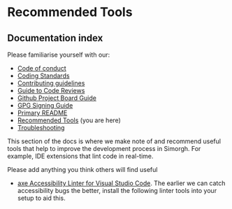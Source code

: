 
<Meta title="docs/Recommended-Tools" />

# Recommended Tools

## Documentation index

Please familiarise yourself with our:

* [Code of conduct](https://github.com/bbc/simorgh/blob/latest/.github/CODE_OF_CONDUCT.md)
* [Coding Standards](https://github.com/bbc/simorgh/blob/latest/docs/Coding-Standards/README.md)
* [Contributing guidelines](https://github.com/bbc/simorgh/blob/latest/CONTRIBUTING.md)
* [Guide to Code Reviews](https://github.com/bbc/simorgh/blob/latest/docs/Code-Reviews.stories.mdx)
* [Github Project Board Guide](https://github.com/bbc/simorgh/blob/latest/docs/Project-Board-Guide.stories.mdx)
* [GPG Signing Guide](docs/GPG-Signing-Guide.stories.mdx)
* [Primary README](https://github.com/bbc/simorgh/blob/latest/README.md)
* [Recommended Tools](https://github.com/bbc/simorgh/blob/latest/docs/Recommended-Tools.stories.mdx) (you are here)
* [Troubleshooting](https://github.com/bbc/simorgh/blob/latest/docs/Troubleshooting.stories.mdx)

This section of the docs is where we make note of and recommend useful tools that help to improve the development process in Simorgh. For example, IDE extensions that lint code in real-time.

Please add anything you think others will find useful

* [axe Accessibility Linter for Visual Studio Code](https://marketplace.visualstudio.com/items?itemName=deque-systems.vscode-axe-linter). The earlier we can catch accessibility bugs the better, install the following linter tools into your setup to aid this.
